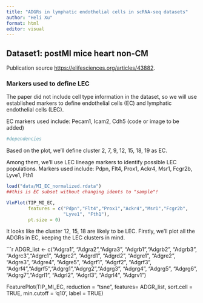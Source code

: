 ```yaml
---
title: "ADGRs in lymphatic endothelial cells in scRNA-seq datasets"
author: "Heli Xu"
format: html
editor: visual
---
```


## Dataset1: postMI mice heart non-CM

Publication source <https://elifesciences.org/articles/43882>.

### Markers used to define LEC

The paper did not include cell type information in the dataset, so we will use established markers to define endothelial cells (EC) and lymphatic endothelial cells (LEC).

EC markers used include: Pecam1, Icam2, Cdh5 (code or image to be added)

```r
#dependencies 
```

Based on the plot, we'll define cluster 2, 7, 9, 12, 15, 18, 19 as EC.

Among them, we'll use LEC lineage markers to identify possible LEC populations. Markers used include: Pdpn, Flt4, Prox1, Ackr4, Msr1, Fcgr2b, Lyve1, Fth1

```r
load("data/MI_EC_normalized.rdata")
##this is EC subset without changing idents to "sample"!

VlnPlot(TIP_MI_EC, 
        features = c("Pdpn","Flt4","Prox1","Ackr4","Msr1","Fcgr2b", 
                     "Lyve1", "Fth1"),
        pt.size = 0)

```

It looks like the cluster 12, 15, 18 are likely to be LEC. Firstly, we'll plot all the ADGRs in EC, keeping the LEC clusters in mind. 

```r
ADGR_list <- c("Adgra1", "Adgra2","Adgra3", "Adgrb1","Adgrb2", "Adgrb3",
               "Adgrc3","Adgrc1", "Adgrc2", "Adgrd1", "Adgrd2", "Adgre1",
               "Adgre2", "Adgre3", "Adgre4", "Adgre5", "Adgrf1", "Adgrf2",
               "Adgrf3", "Adgrf4","Adgrf5","Adgrg1","Adgrg2","Adgrg3",
               "Adgrg4", "Adgrg5", "Adgrg6", "Adgrg7","Adgrl1", "Adgrl2",
               "Adgrl3", "Adgrl4", "Adgrv1")

FeaturePlot(TIP_MI_EC,
            reduction = "tsne",
            features= ADGR_list,
            sort.cell = TRUE,
            min.cutoff = 'q10',
            label = TRUE)

